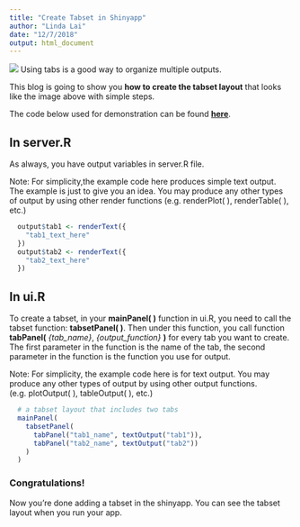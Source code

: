 ```yaml
---
title: "Create Tabset in Shinyapp"
author: "Linda Lai"
date: "12/7/2018"
output: html_document
---
```


![](image.png)
Using tabs is a good way to organize multiple outputs. 

This blog is going to show you __how to create the tabset layout__ 
that looks like the image above with simple steps.

The code below used for demonstration can be found [__here__](https://github.com/lindaYuelingLai/shinyapp_tabsets/tree/master).


## In server.R

As always, you have output variables in server.R file. 

Note: For simplicity,the example code here produces simple text output. 
The example is just to give you an idea.
You may produce any other types of output by using other render functions 
(e.g. renderPlot( ), renderTable( ), etc.)

```r
  output$tab1 <- renderText({
    "tab1_text_here"
  })
  output$tab2 <- renderText({
    "tab2_text_here"
  })
```


## In ui.R

To create a tabset, in your __mainPanel( )__ function in ui.R, you need
to call the tabset function: __tabsetPanel( )__.
Then under this function, you call function 
__tabPanel(__ _{tab_name}_, _{output_function}_ __)__ for every tab you want to create.
The first parameter in the function is the name of the tab,
the second parameter in the function is the function you use for output.

Note: For simplicity, the example code here is for text output. 
You may produce any other types of output by using other output functions.
(e.g. plotOutput( ), tableOutput( ), etc.)
```r
  # a tabset layout that includes two tabs 
  mainPanel(
    tabsetPanel(
      tabPanel("tab1_name", textOutput("tab1")),
      tabPanel("tab2_name", textOutput("tab2"))
    )
  )
```


### Congratulations! 
Now you're done adding a tabset in the shinyapp.
You can see the tabset layout when you run your app.

